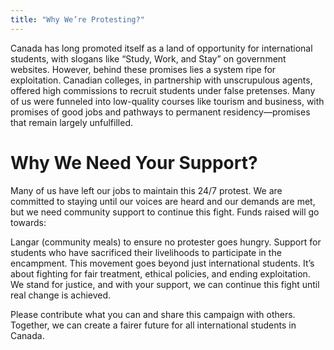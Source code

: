 ```yaml
---
title: "Why We’re Protesting?"
---
```



Canada has long promoted itself as a land of opportunity for international students, with slogans like "Study, Work, and Stay" on government websites. However, behind these promises lies a system ripe for exploitation. Canadian colleges, in partnership with unscrupulous agents, offered high commissions to recruit students under false pretenses. Many of us were funneled into low-quality courses like tourism and business, with promises of good jobs and pathways to permanent residency—promises that remain largely unfulfilled.


# Why We Need Your Support?

Many of us have left our jobs to maintain this 24/7 protest. We are committed to staying until our voices are heard and our demands are met, but we need community support to continue this fight. Funds raised will go towards:

Langar (community meals) to ensure no protester goes hungry.
Support for students who have sacrificed their livelihoods to participate in the encampment.
This movement goes beyond just international students. It’s about fighting for fair treatment, ethical policies, and ending exploitation. We stand for justice, and with your support, we can continue this fight until real change is achieved.

Please contribute what you can and share this campaign with others. Together, we can create a fairer future for all international students in Canada.
